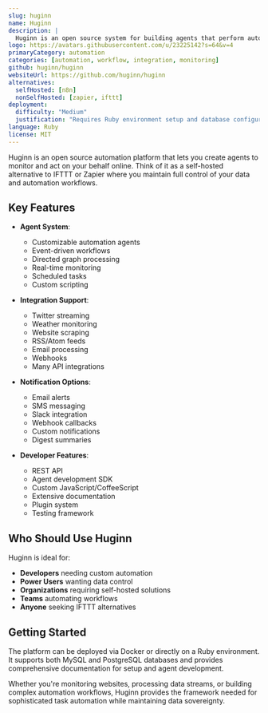 ```yaml
---
slug: huginn
name: Huginn
description: |
  Huginn is an open source system for building agents that perform automated tasks online. It can monitor websites, watch for events, and take actions on your behalf through a directed graph of agents.
logo: https://avatars.githubusercontent.com/u/23225142?s=64&v=4
primaryCategory: automation
categories: [automation, workflow, integration, monitoring]
github: huginn/huginn
websiteUrl: https://github.com/huginn/huginn
alternatives:
  selfHosted: [n8n]
  nonSelfHosted: [zapier, ifttt]
deployment:
  difficulty: "Medium"
  justification: "Requires Ruby environment setup and database configuration. Multiple processes need to be managed."
language: Ruby
license: MIT
---
```


Huginn is an open source automation platform that lets you create agents to monitor and act on your behalf online. Think of it as a self-hosted alternative to IFTTT or Zapier where you maintain full control of your data and automation workflows.

## Key Features

- **Agent System**:

  - Customizable automation agents
  - Event-driven workflows
  - Directed graph processing
  - Real-time monitoring
  - Scheduled tasks
  - Custom scripting

- **Integration Support**:

  - Twitter streaming
  - Weather monitoring
  - Website scraping
  - RSS/Atom feeds
  - Email processing
  - Webhooks
  - Many API integrations

- **Notification Options**:

  - Email alerts
  - SMS messaging
  - Slack integration
  - Webhook callbacks
  - Custom notifications
  - Digest summaries

- **Developer Features**:
  - REST API
  - Agent development SDK
  - Custom JavaScript/CoffeeScript
  - Extensive documentation
  - Plugin system
  - Testing framework

## Who Should Use Huginn

Huginn is ideal for:

- **Developers** needing custom automation
- **Power Users** wanting data control
- **Organizations** requiring self-hosted solutions
- **Teams** automating workflows
- **Anyone** seeking IFTTT alternatives

## Getting Started

The platform can be deployed via Docker or directly on a Ruby environment. It supports both MySQL and PostgreSQL databases and provides comprehensive documentation for setup and agent development.

Whether you're monitoring websites, processing data streams, or building complex automation workflows, Huginn provides the framework needed for sophisticated task automation while maintaining data sovereignty.
